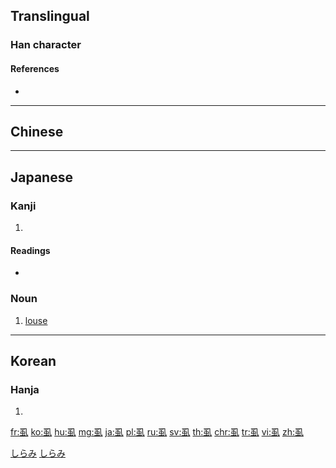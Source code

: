 {{character info/new}}
{{also|風|蝨}}
==Translingual==

===Han character===
{{Han char|rn=142|rad=虫|as=02|sn=8|four=17110|canj=NHLI}}

====References====
* {{Han ref|kx=1076.260|dkj=32812|dj=1545.130|hdz=42834.010|uh=8671|ud=34417|bh=AAEB|bd=43755}}

----

==Chinese==
{{zh-see|蝨}}

----

==Japanese==

===Kanji===
{{ja-kanji|grade=|rs=虫02}}

# {{defn|lang=ja|sort=虫02}}

====Readings====
* {{ja-readings|on=[[しつ]] (shitsu)|kun=[[しらみ]] (shirami)}}

===Noun===
{{ja-noun|しらみ|シラミ}}

# [[louse]]

[[Category:ja:Insects|しらみ]]
[[Category:ja:Parasites|しらみ]]

----

==Korean==

===Hanja===
{{ko-hanja|hangeul=[[슬]]|eumhun=|rv=seul|mr=sŭl|y=sul}}

# {{defn|lang=ko|sort=虫02}}

[[fr:虱]]
[[ko:虱]]
[[hu:虱]]
[[mg:虱]]
[[ja:虱]]
[[pl:虱]]
[[ru:虱]]
[[sv:虱]]
[[th:虱]]
[[chr:虱]]
[[tr:虱]]
[[vi:虱]]
[[zh:虱]]
